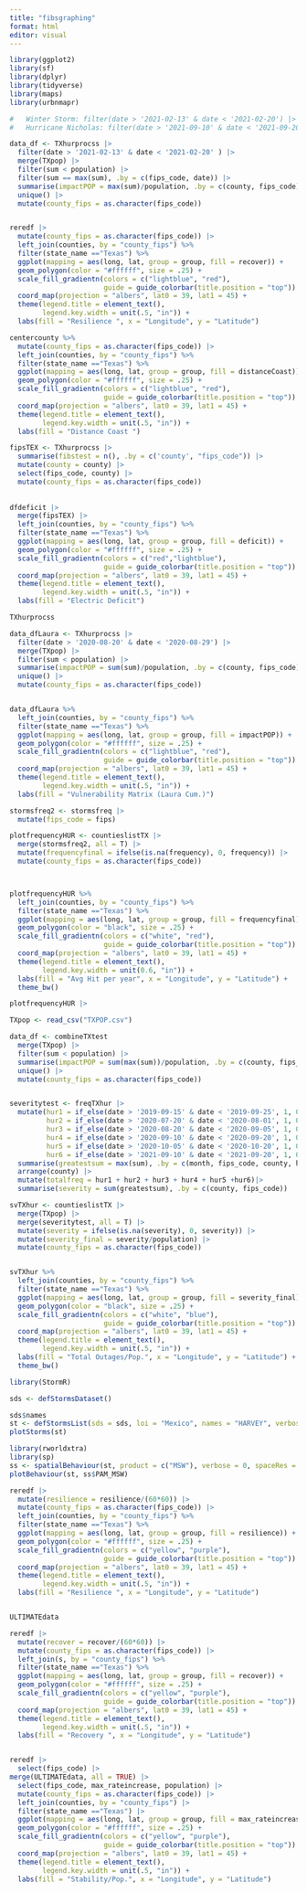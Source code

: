 ```yaml
---
title: "fibsgraphing"
format: html
editor: visual
---
```


```r
library(ggplot2)
library(sf)
library(dplyr)
library(tidyverse)
library(maps)
library(urbnmapr)
```

```r



#   Winter Storm: filter(date > '2021-02-13' & date < '2021-02-20') |>
#   Hurricane Nicholas: filter(date > '2021-09-10' & date < '2021-09-20') |>

data_df <- TXhurprocss |>
  filter(date > '2021-02-13' & date < '2021-02-20' ) |>
  merge(TXpop) |>
  filter(sum < population) |>
  filter(sum == max(sum), .by = c(fips_code, date)) |>
  summarise(impactPOP = max(sum)/population, .by = c(county, fips_code)) |>
  unique() |>
  mutate(county_fips = as.character(fips_code))


reredf |>
  mutate(county_fips = as.character(fips_code)) |>
  left_join(counties, by = "county_fips") %>% 
  filter(state_name =="Texas") %>% 
  ggplot(mapping = aes(long, lat, group = group, fill = recover)) +
  geom_polygon(color = "#ffffff", size = .25) +
  scale_fill_gradientn(colors = c("lightblue", "red"),
                       guide = guide_colorbar(title.position = "top")) +
  coord_map(projection = "albers", lat0 = 39, lat1 = 45) +
  theme(legend.title = element_text(),
        legend.key.width = unit(.5, "in")) +
  labs(fill = "Resilience ", x = "Longitude", y = "Latitude")

centercounty %>% 
  mutate(county_fips = as.character(fips_code)) |>
  left_join(counties, by = "county_fips") %>% 
  filter(state_name =="Texas") %>% 
  ggplot(mapping = aes(long, lat, group = group, fill = distanceCoast)) +
  geom_polygon(color = "#ffffff", size = .25) +
  scale_fill_gradientn(colors = c("lightblue", "red"),
                       guide = guide_colorbar(title.position = "top")) +
  coord_map(projection = "albers", lat0 = 39, lat1 = 45) +
  theme(legend.title = element_text(),
        legend.key.width = unit(.5, "in")) +
  labs(fill = "Distance Coast ")


```
```r

fipsTEX <- TXhurprocss |>
  summarise(fibstest = n(), .by = c('county', "fips_code")) |>
  mutate(county = county) |>
  select(fips_code, county) |>
  mutate(county_fips = as.character(fips_code))
  
  
dfdeficit |>
  merge(fipsTEX) |>
  left_join(counties, by = "county_fips") %>% 
  filter(state_name =="Texas") %>% 
  ggplot(mapping = aes(long, lat, group = group, fill = deficit)) +
  geom_polygon(color = "#ffffff", size = .25) +
  scale_fill_gradientn(colors = c("red","lightblue"),
                       guide = guide_colorbar(title.position = "top")) +
  coord_map(projection = "albers", lat0 = 39, lat1 = 45) +
  theme(legend.title = element_text(),
        legend.key.width = unit(.5, "in")) +
  labs(fill = "Electric Deficit")
```


```r
TXhurprocss
```





```r
data_dfLaura <- TXhurprocss |>
  filter(date > '2020-08-20' & date < '2020-08-29') |>
  merge(TXpop) |>
  filter(sum < population) |>
  summarise(impactPOP = sum(sum)/population, .by = c(county, fips_code)) |>
  unique() |>
  mutate(county_fips = as.character(fips_code))


data_dfLaura %>% 
  left_join(counties, by = "county_fips") %>% 
  filter(state_name =="Texas") %>% 
  ggplot(mapping = aes(long, lat, group = group, fill = impactPOP)) +
  geom_polygon(color = "#ffffff", size = .25) +
  scale_fill_gradientn(colors = c("lightblue", "red"),
                       guide = guide_colorbar(title.position = "top")) +
  coord_map(projection = "albers", lat0 = 39, lat1 = 45) +
  theme(legend.title = element_text(),
        legend.key.width = unit(.5, "in")) +
  labs(fill = "Vulnerability Matrix (Laura Cum.)")
```


```r
stormsfreq2 <- stormsfreq |>
  mutate(fips_code = fips)

plotfrequencyHUR <- countieslistTX |>
  merge(stormsfreq2, all = T) |>
  mutate(frequencyfinal = ifelse(is.na(frequency), 0, frequency)) |>
  mutate(county_fips = as.character(fips_code)) 



plotfrequencyHUR %>% 
  left_join(counties, by = "county_fips") %>% 
  filter(state_name =="Texas") %>% 
  ggplot(mapping = aes(long, lat, group = group, fill = frequencyfinal)) +
  geom_polygon(color = "black", size = .25) +
  scale_fill_gradientn(colors = c("white", "red"),
                       guide = guide_colorbar(title.position = "top")) +
  coord_map(projection = "albers", lat0 = 39, lat1 = 45) +
  theme(legend.title = element_text(),
        legend.key.width = unit(0.6, "in")) +
  labs(fill = "Avg Hit per year", x = "Longitude", y = "Latitude") + 
  theme_bw()
```

```r
plotfrequencyHUR |>
```




```r
TXpop <- read_csv("TXPOP.csv")

data_df <- combineTXtest
  merge(TXpop) |>
  filter(sum < population) |>
  summarise(impactPOP = sum(max(sum))/population, .by = c(county, fips_code)) |>
  unique() |>
  mutate(county_fips = as.character(fips_code))


severitytest <- freqTXhur |>
  mutate(hur1 = if_else(date > '2019-09-15' & date < '2019-09-25', 1, 0),
         hur2 = if_else(date > '2020-07-20' & date < '2020-08-01', 1, 0),
         hur3 = if_else(date > '2020-08-20' & date < '2020-09-05', 1, 0),
         hur4 = if_else(date > '2020-09-10' & date < '2020-09-20', 1, 0),
         hur5 = if_else(date > '2020-10-05' & date < '2020-10-20', 1, 0),
         hur6 = if_else(date > '2021-09-10' & date < '2021-09-20', 1, 0)) |>
  summarise(greatestsum = max(sum), .by = c(month, fips_code, county, hur1, hur2, hur3, hur4, hur5, hur6))|>
  arrange(county) |>
  mutate(totalfreq = hur1 + hur2 + hur3 + hur4 + hur5 +hur6)|>
  summarise(severity = sum(greatestsum), .by = c(county, fips_code))

svTXhur <- countieslistTX |>
  merge(TXpop) |>
  merge(severitytest, all = T) |>
  mutate(severity = ifelse(is.na(severity), 0, severity)) |>
  mutate(severity_final = severity/population) |>
  mutate(county_fips = as.character(fips_code)) 


svTXhur %>% 
  left_join(counties, by = "county_fips") %>% 
  filter(state_name =="Texas") %>% 
  ggplot(mapping = aes(long, lat, group = group, fill = severity_final)) +
  geom_polygon(color = "black", size = .25) +
  scale_fill_gradientn(colors = c("white", "blue"),
                       guide = guide_colorbar(title.position = "top")) +
  coord_map(projection = "albers", lat0 = 39, lat1 = 45) +
  theme(legend.title = element_text(),
        legend.key.width = unit(.5, "in")) +
  labs(fill = "Total Outages/Pop.", x = "Longitude", y = "Latitude") + 
  theme_bw()
```
```r
library(StormR)

sds <- defStormsDataset()

sds$names
st <- defStormsList(sds = sds, loi = "Mexico", names = "HARVEY", verbose = 0)
plotStorms(st)
```
```r
library(rworldxtra)
library(sp)
ss <- spatialBehaviour(st, product = c("MSW"), verbose = 0, spaceRes = "10min", tempRes = 30)
plotBehaviour(st, ss$PAM_MSW)
```



```r
reredf |>
  mutate(resilience = resilience/(60*60)) |>
  mutate(county_fips = as.character(fips_code)) |>
  left_join(counties, by = "county_fips") %>% 
  filter(state_name =="Texas") %>% 
  ggplot(mapping = aes(long, lat, group = group, fill = resilience)) +
  geom_polygon(color = "#ffffff", size = .25) +
  scale_fill_gradientn(colors = c("yellow", "purple"),
                       guide = guide_colorbar(title.position = "top")) +
  coord_map(projection = "albers", lat0 = 39, lat1 = 45) +
  theme(legend.title = element_text(),
        legend.key.width = unit(.5, "in")) +
  labs(fill = "Resilience ", x = "Longitude", y = "Latitude")


ULTIMATEdata

reredf |>
  mutate(recover = recover/(60*60)) |>
  mutate(county_fips = as.character(fips_code)) |>
  left_join(s, by = "county_fips") %>% 
  filter(state_name =="Texas") %>% 
  ggplot(mapping = aes(long, lat, group = group, fill = recover)) +
  geom_polygon(color = "#ffffff", size = .25) +
  scale_fill_gradientn(colors = c("yellow", "purple"),
                       guide = guide_colorbar(title.position = "top")) +
  coord_map(projection = "albers", lat0 = 39, lat1 = 45) +
  theme(legend.title = element_text(),
        legend.key.width = unit(.5, "in")) +
  labs(fill = "Recovery ", x = "Longitude", y = "Latitude")


reredf |>
  select(fips_code) |>
merge(ULTIMATEdata, all = TRUE) |>
  select(fips_code, max_rateincrease, population) |>
  mutate(county_fips = as.character(fips_code)) |>
  left_join(counties, by = "county_fips") |>
  filter(state_name =="Texas") |>
  ggplot(mapping = aes(long, lat, group = group, fill = max_rateincrease/population)) +
  geom_polygon(color = "#ffffff", size = .25) +
  scale_fill_gradientn(colors = c("yellow", "purple"),
                       guide = guide_colorbar(title.position = "top")) +
  coord_map(projection = "albers", lat0 = 39, lat1 = 45) +
  theme(legend.title = element_text(),
        legend.key.width = unit(.5, "in")) +
  labs(fill = "Stability/Pop.", x = "Longitude", y = "Latitude")


```

